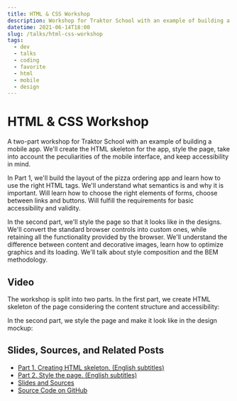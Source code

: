 ```yaml
---
title: HTML & CSS Workshop
description: Workshop for Traktor School with an example of building a mobile app. We'll build the HTML skeleton, style the page, take into account the peculiarities of the mobile interface, and keep accessibility in mind.
datetime: 2021-06-14T18:00
slug: /talks/html-css-workshop
tags:
  - dev
  - talks
  - coding
  - favorite
  - html
  - mobile
  - design
---
```


# HTML & CSS Workshop

A two-part workshop for Traktor School with an example of building a mobile app. We'll create the HTML skeleton for the app, style the page, take into account the peculiarities of the mobile interface, and keep accessibility in mind.

In Part 1, we'll build the layout of the pizza ordering app and learn how to use the right HTML tags. We'll understand what semantics is and why it is important. Will learn how to choose the right elements of forms, choose between links and buttons. Will fulfill the requirements for basic accessibility and validity.

In the second part, we'll style the page so that it looks like in the designs. We'll convert the standard browser controls into custom ones, while retaining all the functionality provided by the browser. We'll understand the difference between content and decorative images, learn how to optimize graphics and its loading. We'll talk about style composition and the BEM methodology.

## Video

The workshop is split into two parts. In the first part, we create HTML skeleton of the page considering the content structure and accessibility:

<YouTube
  src="https://www.youtube.com/embed/kbG5LjDmbEI"
  caption="Part 1. Creating HTML skeleton (English subtitles)"
/>

In the second part, we style the page and make it look like in the design mockup:

<YouTube
  src="https://www.youtube.com/embed/ZqLgzJ-8iGo"
  caption="Part 2. Style the page (English subtitles)"
/>

## Slides, Sources, and Related Posts

- [Part 1. Creating HTML skeleton. (English subtitles)](https://youtu.be/kbG5LjDmbEI)
- [Part 2. Style the page. (English subtitles)](https://youtu.be/ZqLgzJ-8iGo)
- [Slides and Sources](https://bespoyasov.me/slides/html-css-workshop/)
- [Source Code on GitHub](https://github.com/bespoyasov/traktor-html-css-workshop)
